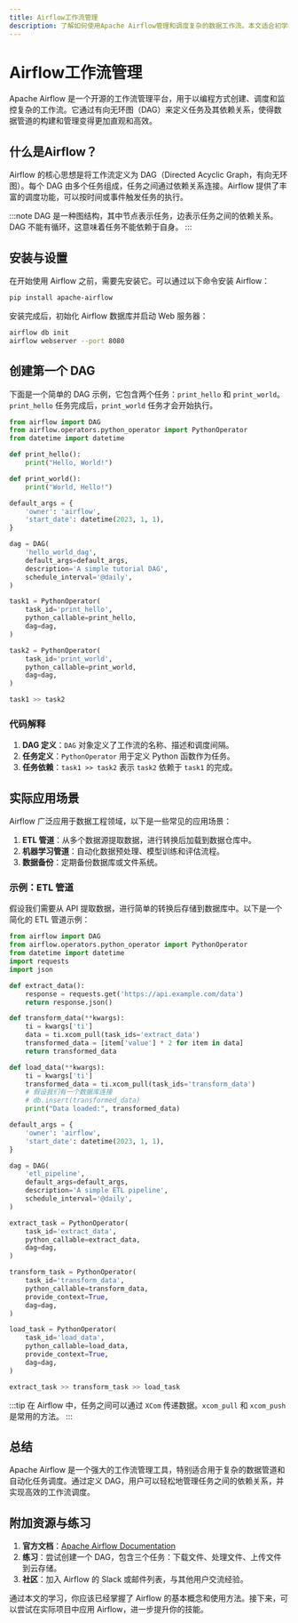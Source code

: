 ```yaml
---
title: Airflow工作流管理
description: 了解如何使用Apache Airflow管理和调度复杂的数据工作流。本文适合初学者，涵盖基本概念、代码示例和实际应用场景。
---
```


# Airflow工作流管理

Apache Airflow 是一个开源的工作流管理平台，用于以编程方式创建、调度和监控复杂的工作流。它通过有向无环图（DAG）来定义任务及其依赖关系，使得数据管道的构建和管理变得更加直观和高效。

## 什么是Airflow？

Airflow 的核心思想是将工作流定义为 DAG（Directed Acyclic Graph，有向无环图）。每个 DAG 由多个任务组成，任务之间通过依赖关系连接。Airflow 提供了丰富的调度功能，可以按时间或事件触发任务的执行。

:::note
DAG 是一种图结构，其中节点表示任务，边表示任务之间的依赖关系。DAG 不能有循环，这意味着任务不能依赖于自身。
:::

## 安装与设置

在开始使用 Airflow 之前，需要先安装它。可以通过以下命令安装 Airflow：

```bash
pip install apache-airflow
```

安装完成后，初始化 Airflow 数据库并启动 Web 服务器：

```bash
airflow db init
airflow webserver --port 8080
```

## 创建第一个 DAG

下面是一个简单的 DAG 示例，它包含两个任务：`print_hello` 和 `print_world`。`print_hello` 任务完成后，`print_world` 任务才会开始执行。

```python
from airflow import DAG
from airflow.operators.python_operator import PythonOperator
from datetime import datetime

def print_hello():
    print("Hello, World!")

def print_world():
    print("World, Hello!")

default_args = {
    'owner': 'airflow',
    'start_date': datetime(2023, 1, 1),
}

dag = DAG(
    'hello_world_dag',
    default_args=default_args,
    description='A simple tutorial DAG',
    schedule_interval='@daily',
)

task1 = PythonOperator(
    task_id='print_hello',
    python_callable=print_hello,
    dag=dag,
)

task2 = PythonOperator(
    task_id='print_world',
    python_callable=print_world,
    dag=dag,
)

task1 >> task2
```

### 代码解释

1. **DAG 定义**：`DAG` 对象定义了工作流的名称、描述和调度间隔。
2. **任务定义**：`PythonOperator` 用于定义 Python 函数作为任务。
3. **任务依赖**：`task1 >> task2` 表示 `task2` 依赖于 `task1` 的完成。

## 实际应用场景

Airflow 广泛应用于数据工程领域，以下是一些常见的应用场景：

1. **ETL 管道**：从多个数据源提取数据，进行转换后加载到数据仓库中。
2. **机器学习管道**：自动化数据预处理、模型训练和评估流程。
3. **数据备份**：定期备份数据库或文件系统。

### 示例：ETL 管道

假设我们需要从 API 提取数据，进行简单的转换后存储到数据库中。以下是一个简化的 ETL 管道示例：

```python
from airflow import DAG
from airflow.operators.python_operator import PythonOperator
from datetime import datetime
import requests
import json

def extract_data():
    response = requests.get('https://api.example.com/data')
    return response.json()

def transform_data(**kwargs):
    ti = kwargs['ti']
    data = ti.xcom_pull(task_ids='extract_data')
    transformed_data = [item['value'] * 2 for item in data]
    return transformed_data

def load_data(**kwargs):
    ti = kwargs['ti']
    transformed_data = ti.xcom_pull(task_ids='transform_data')
    # 假设我们有一个数据库连接
    # db.insert(transformed_data)
    print("Data loaded:", transformed_data)

default_args = {
    'owner': 'airflow',
    'start_date': datetime(2023, 1, 1),
}

dag = DAG(
    'etl_pipeline',
    default_args=default_args,
    description='A simple ETL pipeline',
    schedule_interval='@daily',
)

extract_task = PythonOperator(
    task_id='extract_data',
    python_callable=extract_data,
    dag=dag,
)

transform_task = PythonOperator(
    task_id='transform_data',
    python_callable=transform_data,
    provide_context=True,
    dag=dag,
)

load_task = PythonOperator(
    task_id='load_data',
    python_callable=load_data,
    provide_context=True,
    dag=dag,
)

extract_task >> transform_task >> load_task
```

:::tip
在 Airflow 中，任务之间可以通过 `XCom` 传递数据。`xcom_pull` 和 `xcom_push` 是常用的方法。
:::

## 总结

Apache Airflow 是一个强大的工作流管理工具，特别适合用于复杂的数据管道和自动化任务调度。通过定义 DAG，用户可以轻松地管理任务之间的依赖关系，并实现高效的工作流调度。

## 附加资源与练习

1. **官方文档**：[Apache Airflow Documentation](https://airflow.apache.org/docs/)
2. **练习**：尝试创建一个 DAG，包含三个任务：下载文件、处理文件、上传文件到云存储。
3. **社区**：加入 Airflow 的 Slack 或邮件列表，与其他用户交流经验。

通过本文的学习，你应该已经掌握了 Airflow 的基本概念和使用方法。接下来，可以尝试在实际项目中应用 Airflow，进一步提升你的技能。